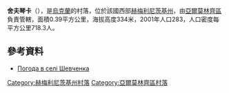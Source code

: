 {{coord|49|12|49|N|26|46|58|E|scale:100000|display=title}}

'''舍夫琴卡'''（{{lang-uk|Шевченка}}），是[[烏克蘭|烏克蘭]]的村落，位於該國西部[[赫梅利尼茨基州|赫梅利尼茨基州]]，由[[亞爾莫林齊區|亞爾莫林齊區]]負責管轄，面積0.39平方公里，海拔高度334米，2001年人口283，人口密度每平方公里718.3人。

==參考資料==
* [http://weather.in.ua/ua/hmel'nickaja/28733 Погода в селі Шевченка]

{{DEFAULTSORT:Шевченка}}
[[Category:赫梅利尼茨基州村落|Category:赫梅利尼茨基州村落]]
[[Category:亞爾莫林齊區村落|Category:亞爾莫林齊區村落]]


{{Khmelnytskyi-geo-stub}}